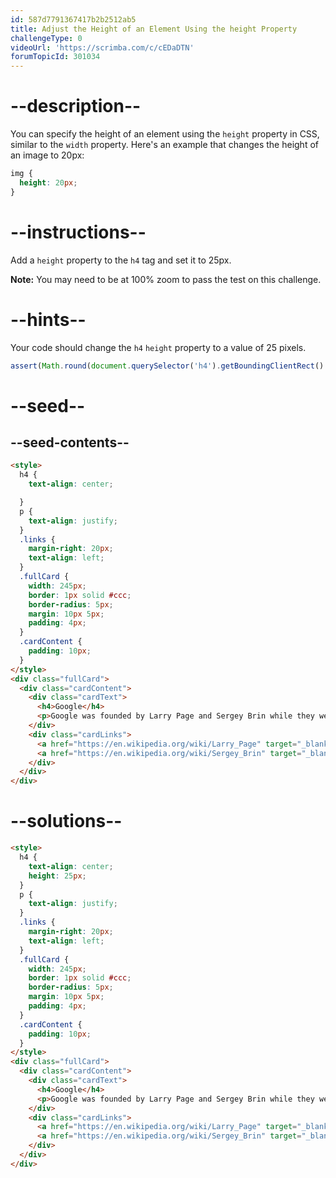 ```yaml
---
id: 587d7791367417b2b2512ab5
title: Adjust the Height of an Element Using the height Property
challengeType: 0
videoUrl: 'https://scrimba.com/c/cEDaDTN'
forumTopicId: 301034
---
```


# --description--

You can specify the height of an element using the `height` property in CSS, similar to the `width` property. Here's an example that changes the height of an image to 20px:

```css
img {
  height: 20px;
}
```

# --instructions--

Add a `height` property to the `h4` tag and set it to 25px.

**Note:** You may need to be at 100% zoom to pass the test on this challenge.

# --hints--

Your code should change the `h4` `height` property to a value of 25 pixels.

```js
assert(Math.round(document.querySelector('h4').getBoundingClientRect().height) === 25 && /h4{\S*height:25px(;\S*}|})/.test($('style').text().replace(/\s/g ,'')));
```

# --seed--

## --seed-contents--

```html
<style>
  h4 {
    text-align: center;

  }
  p {
    text-align: justify;
  }
  .links {
    margin-right: 20px;
    text-align: left;
  }
  .fullCard {
    width: 245px;
    border: 1px solid #ccc;
    border-radius: 5px;
    margin: 10px 5px;
    padding: 4px;
  }
  .cardContent {
    padding: 10px;
  }
</style>
<div class="fullCard">
  <div class="cardContent">
    <div class="cardText">
      <h4>Google</h4>
      <p>Google was founded by Larry Page and Sergey Brin while they were Ph.D. students at Stanford University.</p>
    </div>
    <div class="cardLinks">
      <a href="https://en.wikipedia.org/wiki/Larry_Page" target="_blank" class="links">Larry Page</a>
      <a href="https://en.wikipedia.org/wiki/Sergey_Brin" target="_blank" class="links">Sergey Brin</a>
    </div>
  </div>
</div>
```

# --solutions--

```html
<style>
  h4 {
    text-align: center;
    height: 25px;
  }
  p {
    text-align: justify;
  }
  .links {
    margin-right: 20px;
    text-align: left;
  }
  .fullCard {
    width: 245px;
    border: 1px solid #ccc;
    border-radius: 5px;
    margin: 10px 5px;
    padding: 4px;
  }
  .cardContent {
    padding: 10px;
  }
</style>
<div class="fullCard">
  <div class="cardContent">
    <div class="cardText">
      <h4>Google</h4>
      <p>Google was founded by Larry Page and Sergey Brin while they were Ph.D. students at Stanford University.</p>
    </div>
    <div class="cardLinks">
      <a href="https://en.wikipedia.org/wiki/Larry_Page" target="_blank" class="links">Larry Page</a>
      <a href="https://en.wikipedia.org/wiki/Sergey_Brin" target="_blank" class="links">Sergey Brin</a>
    </div>
  </div>
</div>
```
